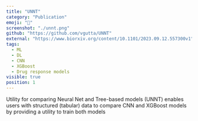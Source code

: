 ```yaml
---
title: "UNNT"
category: "Publication"
emoji: "📓"
screenshot: "./unnt.png"
github: "https://github.com/vgutta/UNNT"
external: "https://www.biorxiv.org/content/10.1101/2023.09.12.557300v1"
tags:
  - ML
  - DL
  - CNN
  - XGBoost
  - Drug response models
visible: true
position: 1
---
```


Utility for comparing Neural Net and Tree-based models (UNNT) enables users with structured (tabular) data to compare CNN and XGBoost models by providing a utility to train both models
